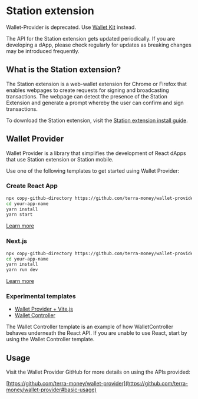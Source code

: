 
# Station extension

<Admonition type="caution" icon="☢️" title="Warning">

Wallet-Provider is deprecated. Use [Wallet Kit](../wallet-kit/getting-started.mdx) instead.

</Admonition>

The API for the Station extension gets updated periodically. If you are developing a dApp, please check regularly for updates as breaking changes may be introduced frequently.

## What is the Station extension?

The Station extension is a web-wallet extension for Chrome or Firefox that enables webpages to create requests for signing and broadcasting transactions. The webpage can detect the presence of the Station Extension and generate a prompt whereby the user can confirm and sign transactions.

To download the Station extension, visit the [Station extension install guide](../../learn/station/download/station-extension).

## Wallet Provider

Wallet Provider is a library that simplifies the development of React dApps that use Station extension or Station mobile.

Use one of the following templates to get started using Wallet Provider:

### Create React App

```sh
npx copy-github-directory https://github.com/terra-money/wallet-provider/tree/main/templates/create-react-app your-app-name
cd your-app-name
yarn install
yarn start
```

[Learn more](https://github.com/terra-money/wallet-provider/tree/main/templates/create-react-app)

### Next.js

```sh
npx copy-github-directory https://github.com/terra-money/wallet-provider/tree/main/templates/next your-app-name
cd your-app-name
yarn install
yarn run dev
```

[Learn more](https://github.com/terra-money/wallet-provider/tree/main/templates/next)

### Experimental templates

- [Wallet Provider + Vite.js](https://github.com/terra-money/wallet-provider/tree/main/templates/vite)
- [Wallet Controller](https://github.com/terra-money/wallet-provider/tree/main/templates/wallet-controller)

<Admonition type="tip" icon="💡">

The Wallet Controller template is an example of how WalletController behaves underneath the React API. If you are unable to use React, start by using the Wallet Controller template.

</Admonition>

## Usage

Visit the Wallet Provider GitHub for more details on using the APIs provided:

[https://github.com/terra-money/wallet-provider](https://github.com/terra-money/wallet-provider#basic-usage)
